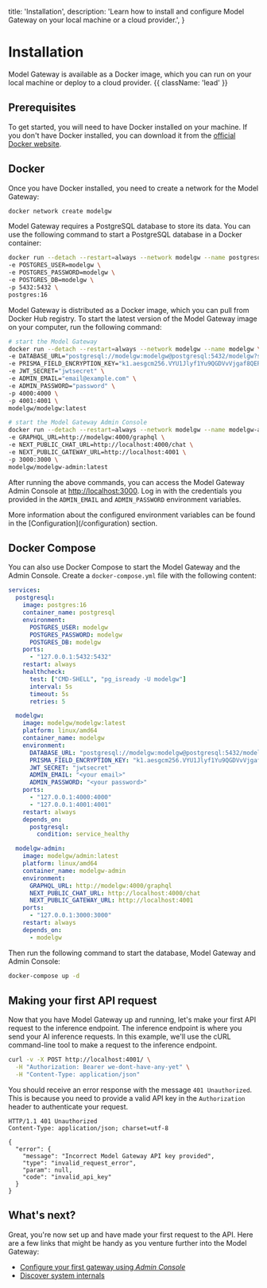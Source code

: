   title: 'Installation',
  description: 'Learn how to install and configure Model Gateway on your local machine or a cloud provider.',
}

# Installation

Model Gateway is available as a Docker image, which you can run on your local machine or deploy to a cloud provider. {{ className: 'lead' }}

## Prerequisites

To get started, you will need to have Docker installed on your machine. If you don't have Docker installed, you can download it from the [official Docker website](https://www.docker.com/products/docker-desktop).

## Docker

Once you have Docker installed, you need to create a network for the Model Gateway:

```bash
docker network create modelgw
```

Model Gateway requires a PostgreSQL database to store its data. You can use the following command to start a PostgreSQL database in a Docker container:

```bash
docker run --detach --restart=always --network modelgw --name postgresql \
-e POSTGRES_USER=modelgw \
-e POSTGRES_PASSWORD=modelgw \
-e POSTGRES_DB=modelgw \
-p 5432:5432 \
postgres:16
```

Model Gateway is distributed as a Docker image, which you can pull from Docker Hub registry. To start the latest version of the Model Gateway image on your computer, run the following command:

```bash
# start the Model Gateway
docker run --detach --restart=always --network modelgw --name modelgw \
-e DATABASE_URL="postgresql://modelgw:modelgw@postgresql:5432/modelgw?schema=public" \
-e PRISMA_FIELD_ENCRYPTION_KEY="k1.aesgcm256.VYU1Jlyf1Yu9QGDVvVjgaf8QEP1SIhOReuiPBSbeyZA=" \
-e JWT_SECRET="jwtsecret" \
-e ADMIN_EMAIL="email@example.com" \
-e ADMIN_PASSWORD="password" \
-p 4000:4000 \
-p 4001:4001 \
modelgw/modelgw:latest

# start the Model Gateway Admin Console
docker run --detach --restart=always --network modelgw --name modelgw-admin \
-e GRAPHQL_URL=http://modelgw:4000/graphql \
-e NEXT_PUBLIC_CHAT_URL=http://localhost:4000/chat \
-e NEXT_PUBLIC_GATEWAY_URL=http://localhost:4001 \
-p 3000:3000 \
modelgw/modelgw-admin:latest
```

After running the above commands, you can access the Model Gateway Admin Console at [http://localhost:3000](http://localhost:3000). Log in with the credentials you provided in the `ADMIN_EMAIL` and `ADMIN_PASSWORD` environment variables.

<Note>
  More information about the configured environment variables can be found in the [Configuration](/configuration) section.
</Note>

## Docker Compose

You can also use Docker Compose to start the Model Gateway and the Admin Console. Create a `docker-compose.yml` file with the following content:

```yaml
services:
  postgresql:
    image: postgres:16
    container_name: postgresql
    environment:
      POSTGRES_USER: modelgw
      POSTGRES_PASSWORD: modelgw
      POSTGRES_DB: modelgw
    ports:
      - "127.0.0.1:5432:5432"
    restart: always
    healthcheck:
      test: ["CMD-SHELL", "pg_isready -U modelgw"]
      interval: 5s
      timeout: 5s
      retries: 5

  modelgw:
    image: modelgw/modelgw:latest
    platform: linux/amd64
    container_name: modelgw
    environment:
      DATABASE_URL: "postgresql://modelgw:modelgw@postgresql:5432/modelgw?schema=public"
      PRISMA_FIELD_ENCRYPTION_KEY: "k1.aesgcm256.VYU1Jlyf1Yu9QGDVvVjgaf8QEP1SIhOReuiPBSbeyZA="
      JWT_SECRET: "jwtsecret"
      ADMIN_EMAIL: "<your email>"
      ADMIN_PASSWORD: "<your password>"
    ports:
      - "127.0.0.1:4000:4000"
      - "127.0.0.1:4001:4001"
    restart: always
    depends_on:
      postgresql:
        condition: service_healthy

  modelgw-admin:
    image: modelgw/admin:latest
    platform: linux/amd64
    container_name: modelgw-admin
    environment:
      GRAPHQL_URL: http://modelgw:4000/graphql
      NEXT_PUBLIC_CHAT_URL: http://localhost:4000/chat
      NEXT_PUBLIC_GATEWAY_URL: http://localhost:4001
    ports:
      - "127.0.0.1:3000:3000"
    restart: always
    depends_on:
      - modelgw
```

Then run the following command to start the database, Model Gateway and Admin Console:

```bash
docker-compose up -d
```

## Making your first API request

Now that you have Model Gateway up and running, let's make your first API request to the inference endpoint. The inference endpoint is where you send your AI inference requests. In this example, we'll use the cURL command-line tool to make a request to the inference endpoint.

```bash
curl -v -X POST http://localhost:4001/ \
  -H "Authorization: Bearer we-dont-have-any-yet" \
  -H "Content-Type: application/json"
```

You should receive an error response with the message `401 Unauthorized`. This is because you need to provide a valid API key in the `Authorization` header to authenticate your request. 

```http
HTTP/1.1 401 Unauthorized
Content-Type: application/json; charset=utf-8

{
  "error": {
    "message": "Incorrect Model Gateway API key provided",
    "type": "invalid_request_error",
    "param": null,
    "code": "invalid_api_key"
  }
}
```


## What's next?

Great, you're now set up and have made your first request to the API. Here are a few links that might be handy as you venture further into the Model Gateway:

- [Configure your first gateway using *Admin Console*](/admin-console)
- [Discover system internals](/system-internals)
